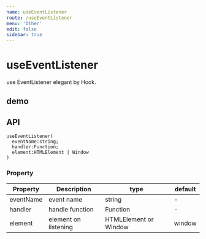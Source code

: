 ```yaml
---
name: useEventListener
route: /useEventListener
menu: 'Other'
edit: false
sidebar: true
---
```


# useEventListener

use EventListener elegant by Hook.

## demo

<JackBox jsCode={Demo1CodeJsx} tsCode={Demo1CodeTsx} demoName='使用示例' description='请按下键盘查看效果。'>
  <Demo1 />
</JackBox>

## API

```
useEventListener(
  eventName:string;
  handler:Function;
  element:HTMLElement | Window
)
```

### Property

| Property    | Description     | type                   | default |
|---------|----------|------------------------|--------|
| eventName | event name | string | -      |
| handler | handle function | Function | -      |
| element | element on listening | HTMLElement or Window | window     |
